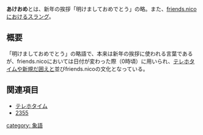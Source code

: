 {{Infobox word
|Name = あけおめ
|Hinshi = 名詞
|Hatsu = [[friends.nico]]
}}'''あけおめ'''とは、新年の挨拶「明けましておめでとう」の略。また、[[friends.nico]]におけるスラング。

== 概要 ==
「明けましておめでとう」の略語で、本来は新年の挨拶に使われる言葉であるが、friends.nicoにおいては日付が変わった際（0時頃）に用いられ、[[テレホタイム]]や[[新規だ囲え]]と並びfriends.nicoの文化となっている。

== 関連項目 ==
* [[テレホタイム]]
* [[2355]]

[[category: 象語]]
{{DEFAULTSORT:あけおめ}}